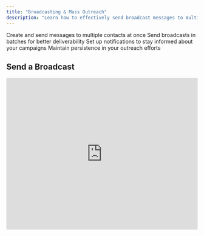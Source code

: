 ```yaml
---
title: "Broadcasting & Mass Outreach"
description: "Learn how to effectively send broadcast messages to multiple contacts and manage large-scale outreach campaigns"
---
```


<CardGroup cols={2}>
  <Card title="Send Basic Broadcast" icon="bullhorn">
    Create and send messages to multiple contacts at once
  </Card>
  <Card title="Advanced Batch Broadcasting" icon="layers">
    Send broadcasts in batches for better deliverability
  </Card>
  <Card title="Email Notifications" icon="envelope">
    Set up notifications to stay informed about your campaigns
  </Card>
  <Card title="Never Give Up Strategy" icon="heart">
    Maintain persistence in your outreach efforts
  </Card>
</CardGroup>

## Send a Broadcast

<iframe 
  src="https://www.loom.com/embed/a7d4876705cd4d82a0c1f346e7d99a6d" 
  width="100%" 
  height="400"
  frameBorder={0} 
  allowFullScreen
/>

**Duration:** 13 minutes

Master the art of broadcasting messages to multiple contacts simultaneously. This comprehensive tutorial covers message creation, audience selection, and sending strategies.

<Steps>
  <Step title="Create Your Message">
    Craft a compelling message that resonates with your audience
  </Step>
  <Step title="Select Recipients">
    Choose contacts using segments, tags, or manual selection
  </Step>
  <Step title="Review and Send">
    Double-check your message and recipient list before sending
  </Step>
  <Step title="Monitor Results">
    Track delivery, responses, and engagement metrics
  </Step>
</Steps>

<Info>
  **Message Best Practices:** Keep broadcasts personal, relevant, and valuable. Include a clear call-to-action and make it easy for recipients to respond.
</Info>

---

## Advanced Batch Broadcasting

<iframe 
  src="https://www.loom.com/embed/78c1a175b80e4f7597b4779a239d7b5a" 
  width="100%" 
  height="400"
  frameBorder={0} 
  allowFullScreen
/>

**Duration:** 6 minutes

Learn advanced broadcasting techniques including batch sending to improve deliverability rates and avoid carrier restrictions.

<Accordion title="Why Use Batch Broadcasting?">
  - **Better Deliverability:** Carriers prefer gradual sending over bulk sends
  - **Improved Engagement:** Staggered sends can lead to better response rates  
  - **Compliance:** Helps maintain good standing with SMS carriers
  - **Analytics:** Better tracking of message performance over time
</Accordion>

<Warning>
  **Compliance Note:** Always ensure you have proper consent before sending broadcast messages. Follow TCPA guidelines and include opt-out options.
</Warning>

---

## Setup Email Notifications

<iframe 
  src="https://www.loom.com/embed/2d6214ca60774a67a32180cfb9e69f21" 
  width="100%" 
  height="400"
  frameBorder={0} 
  allowFullScreen
/>

**Duration:** 5 minutes

Configure email notifications to stay informed about broadcast performance, responses, and important account activity.

<CardGroup cols={2}>
  <Card title="Real-time Alerts" icon="bell">
    Get notified immediately when contacts respond to your broadcasts
  </Card>
  <Card title="Daily Summaries" icon="chart-line">
    Receive daily reports on broadcast performance and engagement
  </Card>
  <Card title="System Updates" icon="gear">
    Stay informed about account changes and system notifications
  </Card>
  <Card title="Custom Triggers" icon="wand-magic-sparkles">
    Set up custom notification rules based on your specific needs
  </Card>
</CardGroup>

---

## Never Give Up Strategy

<iframe 
  src="https://www.loom.com/embed/2425b34f5fb54b9b80007e37054b4275" 
  width="100%" 
  height="400"
  frameBorder={0} 
  allowFullScreen
/>

**Duration:** 4 minutes

Develop a persistent and effective outreach strategy that maintains professionalism while maximizing your chances of connecting with prospects.

<Tip>
  **Key Principles:**
  - Vary your message approach across touchpoints
  - Space out your outreach appropriately  
  - Provide value in every interaction
  - Track what works and double down on successful strategies
</Tip>

## Broadcast Analytics & Optimization

<CardGroup cols={3}>
  <Card title="Track Delivery Rates" icon="truck">
    Monitor how many messages successfully reach your contacts
  </Card>
  <Card title="Measure Engagement" icon="chart-bar">
    Analyze response rates and interaction metrics
  </Card>
  <Card title="Optimize Timing" icon="clock">
    Find the best times to send broadcasts for maximum impact
  </Card>
</CardGroup>

<Note>
  **Success Metrics:** Focus on meaningful engagement rather than just delivery numbers. A smaller, more engaged audience often produces better results than a large, unengaged list.
</Note>